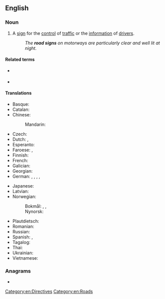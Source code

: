 {{also|roadsign}}
==English==

===Noun===
{{en-noun}}

# A [[sign]] for the [[control]] of [[traffic]] or the [[information]] of [[drivers]].
#: ''The '''road signs''' on motorways are particularly clear and well lit at night.''

====Related terms====
* {{l|en|street sign}} {{qualifier|in urban areas}}
* {{l|en|traffic sign}}

====Translations====
{{trans-top-also|sign for traffic control or driver information|traffic sign}}
* Basque: {{t|eu|trafiko seinale}}
* Catalan: {{t|ca|senyal de trànsit|m}}
* Chinese:
*: Mandarin: {{t-needed|cmn}}
* Czech: {{t+|cs|dopravní značka|f}}
* Dutch: {{t+|nl|wegaanduiding|f}}, {{t+|nl|verkeersbord|n}}
* Esperanto: {{t|eo|vojsigno}}
* Faroese: {{t|fo|ferðsluskelti|n}}, {{t|fo|ferðslutalva|f}}
* Finnish: {{t+|fi|liikennemerkki}}
* French: {{t+|fr|panneau de signalisation|m}}
* Galician: {{t|gl|sinal de tráfico|m}}
* Georgian: {{t-needed|ka}}
* German: {{t+|de|Verkehrszeichen|n}}, {{t+|de|Verkehrsschild |n}}, {{t|de|Verkehrshinweisschild |n}}, {{t|de|Verkehrstafel|f}}, {{t|de|Verkehrshinweistafel|f}}
{{trans-mid}}
* Japanese: {{t-needed|ja}}
* Latvian: {{t|lv|ceļa rādītājs|m}}
* Norwegian:
*: Bokmål: {{t+|nb|veiskilt|n}}, {{t+|nb|vegskilt|n}}, {{t+|nb|trafikkskilt|n}}
*: Nynorsk: {{t|nn|vegskilt|n}}
* Plautdietsch: {{t|pdt|Wajchwiesa}}
* Romanian: {{t|ro|indicator rutier|n}}
* Russian: {{t+|ru|доро́жный знак|m}}
* Spanish: {{t|es|señal de tránsito|f}}, {{t|es|señal de tráfico|f}}
* Tagalog: {{t|tl|palimpin}}
* Thai: {{t-needed|th}}
* Ukrainian: {{t|uk|доро́жній знак|m}}
* Vietnamese: {{t-needed|vi}}
{{trans-bottom}}

===Anagrams===
* {{anagrams|en|a=adginors|Sargonid|adorings|gradinos|idorgans}}

[[Category:en:Directives]]
[[Category:en:Roads]]